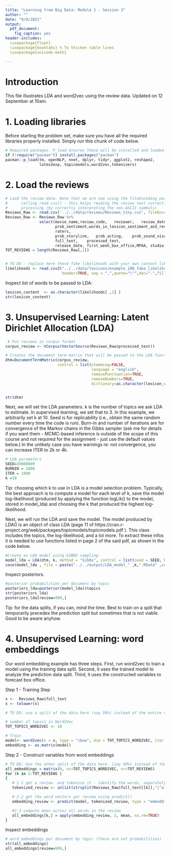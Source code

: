 ```yaml
---
title: "Learning from Big Data: Module 1 - Session 3"
author: ""
date: "9/9/2022"
output:
  pdf_document:
    fig_caption: yes
header-includes:
  \usepackage{float}
  \usepackage{booktabs} % To thicken table lines
  \usepackage{unicode-math}

---
```

# Introduction
This file illustrates LDA and word2vec using the review data. Updated on 12 September at 10am.


# 1.  Loading libraries
Before starting the problem set, make sure you have all the required libraries properly installed. 
Simply run this chunk of code below.

```r

# Required packages. P_load ensures these will be installed and loaded.
if (!require("pacman")) install.packages("pacman")
pacman::p_load(tm, openNLP, nnet, dplyr, tidyr, ggplot2, reshape2,
               latex2exp, topicmodels,word2vec,tokenizers)

```

# 2. Load the reviews
```r
# Load the review data. Note that we are now using the fileEncoding parameter when
#      calling read.csv() - this helps reading the review text correctly for further 
#      processing (by correctly interpreting the non-ASCII symbols)
Reviews_Raw <- read.csv('../../data/reviews/Reviews_tiny.csv', fileEncoding="ISO-8859-1") 
Reviews_Raw <- Reviews_Raw %>% 
               select(movie_name,review_code,	reviewer,	review_date, num_eval,
                      prob_sentiment,words_in_lexicon_sentiment_and_review, ratio_helpful,	
                      raters,   
                      prob_storyline,	prob_acting,	prob_sound_visual,
                      full_text,	processed_text,
                      release_date,	first_week_box_office,MPAA,	studio,	num_theaters )
TOT_REVIEWS = length(Reviews_Raw[,1]) 


# TO DO - replace here these fake likelihoods with your own content likelihood file
likelihoods <- read.csv2("../../data/lexicons/example_100_fake_likelihood_topic.csv", 
                         header=TRUE, sep = ",",quote="\"",dec=".",fill=FALSE)[,1:4]
```

Inspect list of words to be passed to LDA: 
```r
lexicon_content  <- as.character(likelihoods[ ,1] )
str(lexicon_content)
```
 


# 3. Unsupervised Learning:  Latent Dirichlet Allocation (LDA)  

```r
 # Put reviews in corpus format
corpus_review <- VCorpus(VectorSource(Reviews_Raw$processed_text)) 

# Creates the document term matrix that will be passed to the LDA function
dtm=DocumentTermMatrix(corpus_review, 
                       control = list(stemming=FALSE,
                                      language = "english",
                                      removePunctuation=TRUE,
                                      removeNumbers=TRUE,
                                      dictionary=as.character(lexicon_content)) )


str(dtm)

```


Next, we will set the LDA parameters. k is the number of topics we ask LDA to estimate. In supervised learning, we set that to 3. In this example, we arbitrarily set k at 10. Seed is for replicability (i.e., obtain the same random number every time the code is run). Burn-in and number of iterations are for convergence of the Markov chains in the Gibbs sampler (ask me for details if you want them - MCMC-based inference is outside of the scope of this course and not required for the assignment - just use the default values below.) In the unlikely case you have warnings re: not convergence, you can increase ITER to 2k or 4k.


```r
# LDA parameters
SEED=20080809 
BURNIN = 1000 
ITER = 1000
k =10
```
Tip: choosing which k to use in LDA is a model selection problem. Typically, the best approach is to compute a model for each level of k, save the model log-likelihood (produced by applying the function logLik() to the model, stored in model_lda) and choosing the k that produced the  highest log-likelihood.

Next, we will run the LDA and save the model. The model produced by LDA() is an object of class LDA (page 11 of https://cran.r-project.org/web/packages/topicmodels/topicmodels.pdf ). This class includes the topics, the log-likelihood, and a lot more. To extract these infos it is needed to use functions listed in page 2 of the said pdf, as shown in the code below.
```r
#Create an LDA model using GIBBS sampling
model_lda = LDA(dtm, k, method = "Gibbs", control = list(seed = SEED, burnin = BURNIN, iter = ITER) , mc.cores = 4)
save(model_lda , file = paste("../../output/LDA_model_" ,k,".RData" ,sep="")) 
```

Inspect posteriors.
```r
#posterior probabilities per document by topic
posteriors_lda=posterior(model_lda)$topics
str(posteriors_lda)
posteriors_lda[review=999,]
```

Tip: for the data splits, if you can, mind the time. Best to train on a split that temporarily precedes the prediction split but sometimes that is not viable. Good to be aware anyhow.

  
# 4. Unsupervised Learning:  word embeddings  

Our word embedding example has three steps. First, run word2vec to train a model using the training data split. Second, it uses the trained model to analyze the prediction data split. Third, it uses the constructed variables to forecast box office.


Step 1 - Training Step

```r
x <-  Reviews_Raw$full_text
x <- tolower(x)

# TO DO: use a split of the data here (say 50%) instead of the entire dataset

# number of topics in Word2Vec
TOT_TOPICS_WORD2VEC <- 10

# Train
model<- word2vec(x = x, type = "cbow", dim = TOT_TOPICS_WORD2VEC, iter = 20)
embedding <- as.matrix(model)
``` 

Step 2 -  Construct variables from word embeddings 
```r

# TO DO: Use the other split of the data here  (say 50%) instead of the entire dataset
all_embeddings = matrix(0, nc=TOT_TOPICS_WORD2VEC, nr=TOT_REVIEWS)
for (k in 1:TOT_REVIEWS )
{
   # 2.1 get a review  and tokenize it - identify the words, separately
   tokenized_review <- unlist(strsplit(Reviews_Raw$full_text[[k]],"[^a-zA-Z0-9]+"))

   # 2.2 get the word vectors per review using predict()
   embedding_review <- predict(model, tokenized_review, type = "embedding")

   #2.3 compute mean across all words in the review 
   all_embeddings[k,] = apply(embedding_review, 2, mean, na.rm=TRUE)
}
``` 

Inspect embeddings
```r
# word embeddings per document by topic (these are not probabilities)
str(all_embeddings)
all_embeddings[review=999,]
```




  
